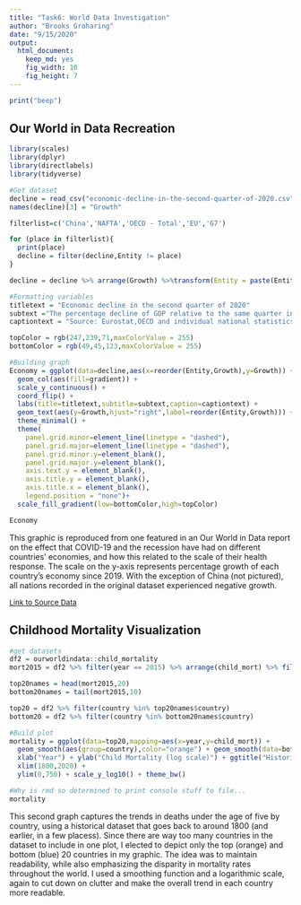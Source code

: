 ```yaml
---
title: "Task6: World Data Investigation"
author: "Brooks Groharing"
date: "9/15/2020"
output: 
  html_document: 
    keep_md: yes
    fig_width: 10
    fig_height: 7
---
```

```r
print("beep")
```


## Our World in Data Recreation
```r

library(scales)
library(dplyr)
library(directlabels)
library(tidyverse)

#Get dataset
decline = read_csv("economic-decline-in-the-second-quarter-of-2020.csv")
names(decline)[3] = "Growth"

filterlist=c('China','NAFTA','OECD - Total','EU','G7')

for (place in filterlist){
  print(place)
  decline = filter(decline,Entity != place)
}

decline = decline %>% arrange(Growth) %>%transform(Entity = paste(Entity," ",round(Growth,digits=1),"% ",sep=""),gradient=Growth)

#Formatting variables
titletext = "Economic decline in the second quarter of 2020"
subtext ="The percentage decline of GDP relative to the same quarter in 2019. It is adjusted for inflation."
captiontext = "Source: Eurostat,OECD and individual national statistics agencies."

topColor = rgb(247,239,71,maxColorValue = 255)
bottomColor = rgb(49,45,123,maxColorValue = 255)

#Building graph
Economy = ggplot(data=decline,aes(x=reorder(Entity,Growth),y=Growth)) +
  geom_col(aes(fill=gradient)) +
  scale_y_continuous() +
  coord_flip() +
  labs(title=titletext,subtitle=subtext,caption=captiontext) +
  geom_text(aes(y=Growth,hjust="right",label=reorder(Entity,Growth))) +
  theme_minimal() + 
  theme(
    panel.grid.minor=element_line(linetype = "dashed"),
    panel.grid.major=element_line(linetype = "dashed"),
    panel.grid.minor.y=element_blank(),
    panel.grid.major.y=element_blank(),
    axis.text.y = element_blank(),
    axis.title.y = element_blank(),
    axis.title.x = element_blank(),
    legend.position = "none")+
  scale_fill_gradient(low=bottomColor,high=topColor)
```

```r
Economy
```




This graphic is reproduced from one featured in an Our World in Data report on the effect that COVID-19 and the recession have had on different countries' economies, and how this related to the scale of their health response. The scale on the y-axis represents percentage growth of each country's economy since 2019. With the exception of China (not pictured), all nations recorded in the original dataset experienced negative growth.

<font size="2">[Link to Source Data](http://ourworldindata.org/covid-health-economy)</font>


## Childhood Mortality Visualization
```r
#get datasets
df2 = ourworldindata::child_mortality
mort2015 = df2 %>% filter(year == 2015) %>% arrange(child_mort) %>% filter(is.na(continent)==FALSE) %>% filter(is.na(child_mort)==FALSE)

top20names = head(mort2015,20)
bottom20names = tail(mort2015,10)

top20 = df2 %>% filter(country %in% top20names$country)
bottom20 = df2 %>% filter(country %in% bottom20names$country)

#Build plot
mortality = ggplot(data=top20,mapping=aes(x=year,y=child_mort)) + 
  geom_smooth(aes(group=country),color="orange") + geom_smooth(data=bottom20,aes(group=country),color='blue') +
  xlab("Year") + ylab("Child Mortality (log scale)") + ggtitle("Historical Child mortality in 10 highest and lowest states, as of 2015") +
  xlim(1800,2020) +
  ylim(0,750) + scale_y_log10() + theme_bw()


```

```r
#Why is rmd so determined to print console stuff to file...
mortality
```


This second graph captures the trends in deaths under the age of five by country, using a historical dataset that goes back to around 1800 (and earlier, in a few placess). Since there are way too many countries in the dataset to include in one plot, I elected to depict only the top (orange) and bottom (blue) 20 countries in my graphic. The idea was to maintain readability, while also emphasizing the disparity in mortality rates throughout the world. I used a smoothing function and a logarithmic scale, again to cut down on clutter and make the overall trend in each country more readable.
